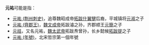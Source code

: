 '''元祐'''可能是指：
*[[元祐_(荆州刺史)|元祐 (荆州刺史)]]，追尊魏昭成帝[[拓跋什翼犍|拓跋什翼犍]]后裔，平城镇将[[元淑|元淑]]之子
*[[元祐_(齊郡王)|元祐 (齊郡王)]]，[[魏文成帝|魏文成帝]]拓跋濬之孙，齐郡顺王[[元簡|元簡]]之子
*[[元祜|元祜]]，又名元祐，[[魏太武帝|魏太武帝]]拓跋焘曾孙，长乡懿候[[拓跋提_(長鄉縣侯)|拓跋提]]之子
*[[元祐_(年號)|元祐 (年號)]]，北宋哲宗第一個年號

{{disambig|Cat=二字消歧義|Y}}
